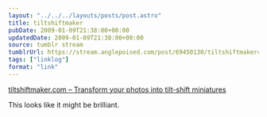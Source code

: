 ```yaml
---
layout: "../../../layouts/posts/post.astro"
title: tiltshiftmaker
pubDate: 2009-01-09T21:38:00+00:00
updatedDate: 2009-01-09T21:38:00+00:00
source: tumblr stream
tumblrUrl: https://stream.anglepoised.com/post/69450130/tiltshiftmakercom-transform-your-photos-into
tags: ["linklog"]
format: "link"
---
```


[tiltshiftmaker.com &#8211; Transform your photos into tilt-shift miniatures][1]

This looks like it might be brilliant.

[1]: http://tiltshiftmaker.com/
